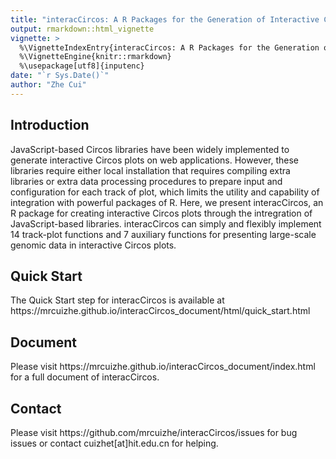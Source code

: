 ```yaml
---
title: "interacCircos: A R Packages for the Generation of Interactive Circos Plots"
output: rmarkdown::html_vignette
vignette: >
  %\VignetteIndexEntry{interacCircos: A R Packages for the Generation of Interactive Circos Plots}
  %\VignetteEngine{knitr::rmarkdown}
  %\usepackage[utf8]{inputenc}
date: "`r Sys.Date()`"
author: "Zhe Cui"
---
```


## Introduction

JavaScript-based Circos libraries have been widely implemented to generate interactive Circos plots on web applications. However, these libraries require either local installation that requires compiling extra libraries or extra data processing procedures to prepare input and configuration for each track of plot, which limits the utility and capability of integration with powerful packages of R. Here, we present interacCircos, an R package for creating interactive Circos plots through the intregration of JavaScript-based libraries. interacCircos can simply and flexibly implement 14 track-plot functions and 7 auxiliary functions for presenting large-scale genomic data in interactive Circos plots. 

## Quick Start

The Quick Start step for interacCircos is available at https://mrcuizhe.github.io/interacCircos_document/html/quick_start.html

## Document

Please visit https://mrcuizhe.github.io/interacCircos_document/index.html for a full document of interacCircos.

## Contact

Please visit https://github.com/mrcuizhe/interacCircos/issues for bug issues or contact cuizhet[at]hit.edu.cn for helping.
